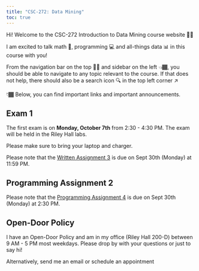 ```yaml
---
title: "CSC-272: Data Mining"
toc: true
---
```


Hi! Welcome to the CSC-272 Introduction to Data Mining course website 👋🏾

I am excited to talk math 🔢, programming 💻 and all-things data 📊 in this course with you!

From the navigation bar on the top ☝🏾 and sidebar on the left 👈🏾, you should be able to navigate to any topic relevant to the course. If that does not help, there should also be a search icon 🔍 in the top left corner ↗️

👇🏾 Below, you can find important links and important announcements.

::: {.callout-caution}
# Exam 1

The first exam is on **Monday, October 7th** from 2:30 - 4:30 PM. The exam will be held in the Riley Hall labs. 

Please make sure to bring your laptop and charger.
:::

::: {.callout-caution}

Please note that the [Written Assignment 3](https://docs.google.com/document/d/1n8M6qgJDjavnEMseZcPBTyJiAgOeXKt5RZPnknGsNK8/edit?usp=sharing) is due on Sept 30th (Monday) at 11:59 PM.
:::

::: {.callout-caution}
## Programming Assignment 2
Please note that the [Programming Assignment 4](https://colab.research.google.com/drive/1mh6c5G73v8DiE8vUSsKowesd493lACRw?usp=sharing) is due on Sept 30th (Monday) at 2:30 PM.
:::

::: {.callout-tip}
## Open-Door Policy
I have an Open-Door Policy and am in my office (Riley Hall 200-D) between 9 AM - 5 PM most weekdays. Please drop by with your questions or just to say hi!

Alternatively, send me an email or schedule an appointment
:::

